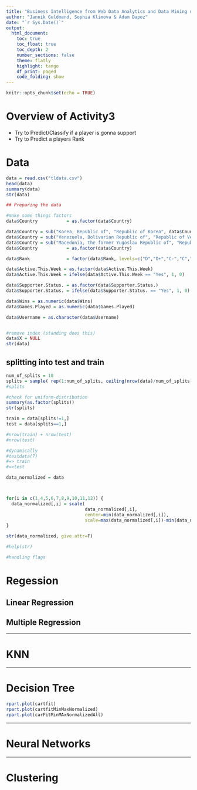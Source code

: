 ```yaml
---
title: "Business Intelligence from Web Data Analytics and Data Mining using R and AI - Activity3"
author: "Jannik Guldmand, Sophia Klimova & Adam Dapoz"
date: "`r Sys.Date()`"
output:
  html_document:
    toc: true
    toc_float: true
    toc_depth: 2
    number_sections: false
    theme: flatly
    highlight: tango
    df_print: paged
    code_folding: show
---
```


```r
knitr::opts_chunk$set(echo = TRUE)
```

# Overview of Activity3
* Try to Predict/Classify if a player is gonna support
* Try to Predict a players Rank


# Data
```r
data = read.csv("tldata.csv")
head(data)
summary(data)
str(data)
```
```r
## Preparing the data

#make some things factors
data$Country           = as.factor(data$Country)

data$Country = sub("Korea, Republic of", "Republic of Korea", data$Country)
data$Country = sub("Venezuela, Bolivarian Republic of", "Republic of Venezuela", data$Country)
data$Country = sub("Macedonia, the former Yugoslav Republic of", "Republic of Macedonia", data$Country)
data$Country           = as.factor(data$Country)

data$Rank              = factor(data$Rank, levels=c("D","D+","C-","C","C+","B-","B","B+","A-","A","A+","S-","S","S+","SS","U","X","X+"))

data$Active.This.Week = as.factor(data$Active.This.Week)
data$Active.This.Week = ifelse(data$Active.This.Week == "Yes", 1, 0)

data$Supporter.Status. = as.factor(data$Supporter.Status.)
data$Supporter.Status. = ifelse(data$Supporter.Status. == "Yes", 1, 0)

data$Wins = as.numeric(data$Wins)
data$Games.Played = as.numeric(data$Games.Played)

data$Username = as.character(data$Username)


#remove index (standing does this)
data$X = NULL
str(data)
```



## splitting into test and train
```r
num_of_splits = 10
splits = sample( rep(1:num_of_splits, ceiling(nrow(data)/num_of_splits) ), nrow(data) )
#splits
```

```r

#check for uniform-distribution
summary(as.factor(splits))
str(splits)
```

```r
train = data[splits!=1,]
test = data[splits==1,]

#nrow(train) + nrow(test)
#nrow(test)

#dynamically
#testdata(7)
#=> train
#=>test

```

```r

data_normalized = data



for(i in c(1,4,5,6,7,8,9,10,11,12)) {
  data_normalized[,i] = scale(
                              data_normalized[,i], 
                              center=min(data_normalized[,i]), 
                              scale=max(data_normalized[,i])-min(data_normalized[,i]))
}

str(data_normalized, give.attr=F)

#help(str)

```
```r
#handling flags
```




# Regession
## Linear Regression
## Multiple Regression

<hr>

# KNN

<hr>

# Decision Tree

```r
rpart.plot(cartfit)
rpart.plot(cartfitMinMaxNormalized)
rpart.plot(carFitMinMAxNormalizedAll)
```


<hr>
# Neural Networks

<hr>
# Clustering

